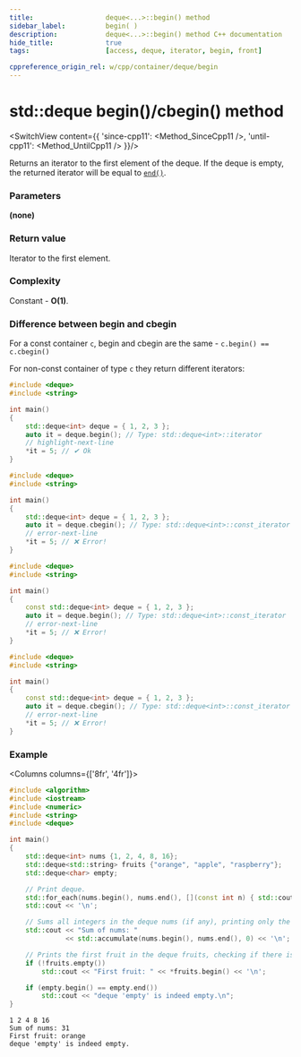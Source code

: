 ```yaml
---
title:					deque<...>::begin() method
sidebar_label:			begin( )
description:			deque<...>::begin() method C++ documentation
hide_title:				true
tags:					[access, deque, iterator, begin, front]

cppreference_origin_rel: w/cpp/container/deque/begin
---
```



<!-- Terms -->

<!----------------- Codes ---------------------->

<!-- begin() -->

# std::deque begin()/cbegin() method

<SwitchView content={{
	'since-cpp11': <Method_SinceCpp11 />,
	'until-cpp11': <Method_UntilCpp11 />
}}/>

Returns an <Tooltip title={Term_ContAlias_Iterator}>iterator</Tooltip> to the first element of the deque.
If the deque is empty, the returned iterator will be equal to [`end()`](/docs/std/containers/queues/deque/end).

### Parameters

**(none)**

### Return value

Iterator to the first element.

### Complexity

Constant - **O(1)**.

### Difference between begin and cbegin

For a const container `c`, begin and cbegin are the same - `c.begin() == c.cbegin()`

For non-const container of type `c` they return different iterators:

<Tabs>
<TabItem value="non-const-container" label="Non const container" default>

<Tabs>
<TabItem value="begin" label="begin" default>

```cpp
#include <deque>
#include <string>

int main()
{
    std::deque<int> deque = { 1, 2, 3 };
    auto it = deque.begin(); // Type: std::deque<int>::iterator
    // highlight-next-line
    *it = 5; // ✔ Ok
}
```

</TabItem>
<TabItem value="cbegin" label="cbegin" default>

```cpp
#include <deque>
#include <string>

int main()
{
    std::deque<int> deque = { 1, 2, 3 };
    auto it = deque.cbegin(); // Type: std::deque<int>::const_iterator
    // error-next-line
    *it = 5; // ❌ Error!
}
```

</TabItem>
</Tabs>

</TabItem>
<TabItem value="const-container" label="Const container">

<Tabs>
<TabItem value="begin" label="begin" default>

```cpp
#include <deque>
#include <string>

int main()
{
    const std::deque<int> deque = { 1, 2, 3 };
    auto it = deque.begin(); // Type: std::deque<int>::const_iterator
    // error-next-line
    *it = 5; // ❌ Error!
}
```

</TabItem>
<TabItem value="cbegin" label="cbegin" default>

```cpp
#include <deque>
#include <string>

int main()
{
    const std::deque<int> deque = { 1, 2, 3 };
    auto it = deque.cbegin(); // Type: std::deque<int>::const_iterator
    // error-next-line
    *it = 5; // ❌ Error!
}
```

</TabItem>
</Tabs>

</TabItem>
</Tabs>

### Example

<Columns columns={['8fr', '4fr']}>
<div>

```cpp title='Main.cpp' showLineNumbers
#include <algorithm>
#include <iostream>
#include <numeric>
#include <string>
#include <deque>

int main()
{
    std::deque<int> nums {1, 2, 4, 8, 16};
    std::deque<std::string> fruits {"orange", "apple", "raspberry"};
    std::deque<char> empty;

    // Print deque.
    std::for_each(nums.begin(), nums.end(), [](const int n) { std::cout << n << ' '; });
    std::cout << '\n';

    // Sums all integers in the deque nums (if any), printing only the result.
    std::cout << "Sum of nums: "
              << std::accumulate(nums.begin(), nums.end(), 0) << '\n';

    // Prints the first fruit in the deque fruits, checking if there is any.
    if (!fruits.empty())
        std::cout << "First fruit: " << *fruits.begin() << '\n';

    if (empty.begin() == empty.end())
        std::cout << "deque 'empty' is indeed empty.\n";
}
```

</div>
<div>

```plaintext title="Possible Output"
1 2 4 8 16
Sum of nums: 31
First fruit: orange
deque 'empty' is indeed empty.
```

</div>
</Columns>
